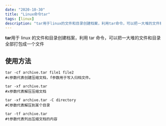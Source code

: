 ```yaml
---
date: "2020-10-30"
title: "Linux命令tar"
tags: [linux]
description: "tar用于linux的文件和目录创建档案，利用tar命令，可以把一大堆的文件和目录全部打包成一个文件"
---
```


**tar**用于 linux 的文件和目录创建档案，利用 tar 命令，可以把一大堆的文件和目录全部打包成一个文件

## 使用方法

```shell
tar -cf archive.tar file1 file2
#c参数代表创建压缩文档，f参数用于写入归档文件。

tar -xf archive.tar
#x参数代表解压压缩文档

tar -xf archive.tar -C directory
#C参数代表解压到某个目录

tar -tf archive.tar
#t参数代表列出压缩文档的内容
```

